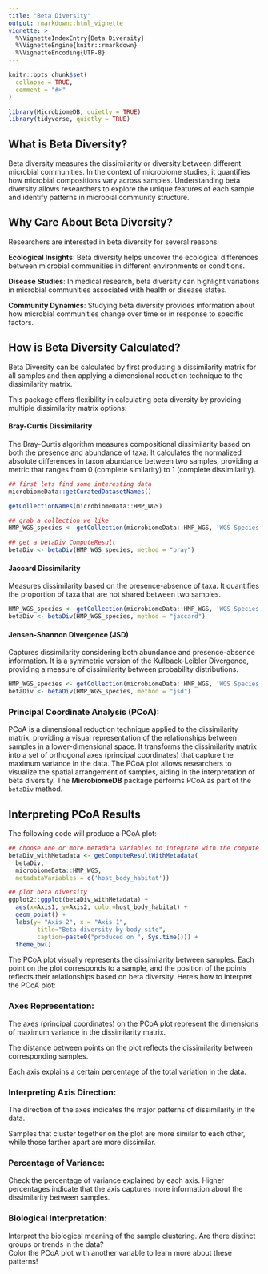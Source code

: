 ```yaml
---
title: "Beta Diversity"
output: rmarkdown::html_vignette
vignette: >
  %\VignetteIndexEntry{Beta Diversity}
  %\VignetteEngine{knitr::rmarkdown}
  %\VignetteEncoding{UTF-8}
---
```


```r
knitr::opts_chunk$set(
  collapse = TRUE,
  comment = "#>"
)
```

```r
library(MicrobiomeDB, quietly = TRUE)
library(tidyverse, quietly = TRUE)
```

## What is Beta Diversity?

Beta diversity measures the dissimilarity or diversity between different microbial communities. 
In the context of microbiome studies, it quantifies how microbial compositions vary across samples. 
Understanding beta diversity allows researchers to explore the unique features of each sample and identify 
patterns in microbial community structure.

## Why Care About Beta Diversity?

Researchers are interested in beta diversity for several reasons:

**Ecological Insights**: Beta diversity helps uncover the ecological differences between microbial communities 
in different environments or conditions.

**Disease Studies**: In medical research, beta diversity can highlight variations in microbial communities associated
with health or disease states.

**Community Dynamics**: Studying beta diversity provides information about how microbial communities change over 
time or in response to specific factors.

## How is Beta Diversity Calculated?

Beta Diversity can be calculated by first producing a dissimilarity matrix for all samples and then applying a dimensional 
reduction technique to the dissimilarity matrix.

This package offers flexibility in calculating beta diversity by providing multiple dissimilarity matrix options:

#### Bray-Curtis Dissimilarity

The Bray-Curtis algorithm measures compositional dissimilarity based on both the presence and abundance of taxa. 
It calculates the normalized absolute differences in taxon abundance between two samples, providing a metric that 
ranges from 0 (complete similarity) to 1 (complete dissimilarity).

```r
## first lets find some interesting data
microbiomeData::getCuratedDatasetNames()

getCollectionNames(microbiomeData::HMP_WGS)

## grab a collection we like
HMP_WGS_species <- getCollection(microbiomeData::HMP_WGS, 'WGS Species')

## get a betaDiv ComputeResult
betaDiv <- betaDiv(HMP_WGS_species, method = "bray")
```

#### Jaccard Dissimilarity

Measures dissimilarity based on the presence-absence of taxa. It quantifies the proportion of taxa that are
not shared between two samples.

```r
HMP_WGS_species <- getCollection(microbiomeData::HMP_WGS, 'WGS Species')
betaDiv <- betaDiv(HMP_WGS_species, method = "jaccard")
```

#### Jensen-Shannon Divergence (JSD)

Captures dissimilarity considering both abundance and presence-absence information. It is a symmetric version 
of the Kullback-Leibler Divergence, providing a measure of dissimilarity between probability distributions.

```r
HMP_WGS_species <- getCollection(microbiomeData::HMP_WGS, 'WGS Species')
betaDiv <- betaDiv(HMP_WGS_species, method = "jsd")
```


### Principal Coordinate Analysis (PCoA):

PCoA is a dimensional reduction technique applied to the dissimilarity matrix, providing a visual representation of the
relationships between samples in a lower-dimensional space. It transforms the dissimilarity matrix into a set of orthogonal 
axes (principal coordinates) that capture the maximum variance in the data. The PCoA plot allows researchers to visualize 
the spatial arrangement of samples, aiding in the interpretation of beta diversity. The **MicrobiomeDB** package performs
PCoA as part of the `betaDiv` method.

## Interpreting PCoA Results

The following code will produce a PCoA plot:

```r
## choose one or more metadata variables to integrate with the compute result
betaDiv_withMetadata <- getComputeResultWithMetadata(
  betaDiv, 
  microbiomeData::HMP_WGS, 
  metadataVariables = c('host_body_habitat'))

## plot beta diversity
ggplot2::ggplot(betaDiv_withMetadata) +
  aes(x=Axis1, y=Axis2, color=host_body_habitat) +
  geom_point() +
  labs(y= "Axis 2", x = "Axis 1",
        title="Beta diversity by body site",
        caption=paste0("produced on ", Sys.time())) +
  theme_bw()
```

The PCoA plot visually represents the dissimilarity between samples. Each point on the plot corresponds to a sample, 
and the position of the points reflects their relationships based on beta diversity. Here's how to interpret the PCoA plot:

### Axes Representation:

The axes (principal coordinates) on the PCoA plot represent the dimensions of maximum variance in the dissimilarity matrix.

The distance between points on the plot reflects the dissimilarity between corresponding samples.

Each axis explains a certain percentage of the total variation in the data.

### Interpreting Axis Direction:

The direction of the axes indicates the major patterns of dissimilarity in the data.

Samples that cluster together on the plot are more similar to each other, while those farther apart are more dissimilar.

### Percentage of Variance:

Check the percentage of variance explained by each axis. Higher percentages indicate that the axis captures more information 
about the dissimilarity between samples.

### Biological Interpretation:

Interpret the biological meaning of the sample clustering. Are there distinct groups or trends in the data?  
Color the PCoA plot with another variable to learn more about these patterns!
